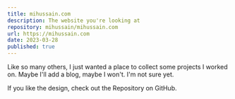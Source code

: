 ```yaml
---
title: mihussain.com
description: The website you're looking at
repository: mihussain/mihussain.com
url: https://mihussain.com
date: 2023-03-28
published: true
---
```



Like so many others, I just wanted a place to collect some projects I worked on. Maybe I'll add a blog, maybe I won't. I'm not sure yet.

If you like the design, check out the Repository on GitHub.

